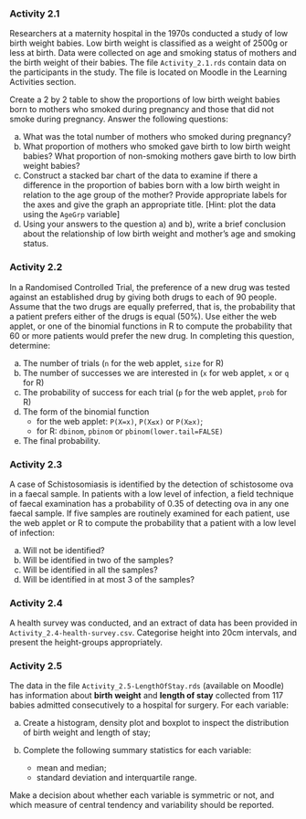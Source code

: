 ### Activity 2.1 {-}
Researchers at a maternity hospital in the 1970s conducted a study of low birth weight babies. Low birth weight is classified as a weight of 2500g or less at birth. Data were collected on age and smoking status of mothers and the birth weight of their babies. The file `Activity_2.1.rds` contain data on the participants in the study. The file is located on Moodle in the Learning Activities section.

Create a 2 by 2 table to show the proportions of low birth weight babies born to mothers who smoked during pregnancy and those that did not smoke during pregnancy. Answer the following questions:

a) What was the total number of mothers who smoked during pregnancy?
b) What proportion of mothers who smoked gave birth to low birth weight babies? What proportion of non-smoking mothers gave birth to low birth weight babies?
c) Construct a stacked bar chart of the data to examine if there a difference in the proportion of babies born with a low birth weight in relation to the age group of the mother? Provide appropriate labels for the axes and give the graph an appropriate title. [Hint: plot the data using the `AgeGrp` variable]
d) Using your answers to the question a) and b), write a brief conclusion about the relationship of low birth weight and mother’s age and smoking status.

### Activity 2.2 {-}

In a Randomised Controlled Trial, the preference of a new drug was tested against an established drug by giving both drugs to each of 90 people. Assume that the two drugs are equally preferred, that is, the probability that a patient prefers either of the drugs is equal (50%). Use either the web applet, or one of the binomial functions in R to compute the probability that 60 or more patients would prefer the new drug. In completing this question, determine:

a)	The number of trials (`n` for the web applet, `size` for R)
b)	The number of successes we are interested in (`x` for web applet, `x` or `q` for R)
c)	The probability of success for each trial (`p` for the web applet, `prob` for R)
d)	The form of the binomial function
    - for the web applet: `P(X=x)`, `P(X≤x)` or `P(X≥x)`;
    - for R: `dbinom`, `pbinom` or `pbinom(lower.tail=FALSE)`
e)	The final probability.

### Activity 2.3 {-}

A case of Schistosomiasis is identified by the detection of schistosome ova in a faecal sample. In patients with a low level of infection, a field technique of faecal examination has a probability of 0.35 of detecting ova in any one faecal sample. If five samples are routinely examined for each patient, use the web applet or R to compute the probability that a patient with a low level of infection:

a)	Will not be identified?
b)	Will be identified in two of the samples?
c)	Will be identified in all the samples?
d)	Will be identified in at most 3 of the samples?

### Activity 2.4 {-}

A health survey was conducted, and an extract of data has been provided in `Activity_2.4-health-survey.csv`. Categorise height into 20cm intervals, and present the height-groups appropriately.

### Activity 2.5 {-}

The data in the file `Activity_2.5-LengthOfStay.rds` (available on Moodle) has information about **birth weight** and **length of stay** collected from 117 babies admitted consecutively to a hospital for surgery. For each variable:

a.  Create a histogram, density plot and boxplot to inspect the distribution of birth weight and length of stay;

b.  Complete the following summary statistics for each variable:
    - mean and median;
    - standard deviation and interquartile range.

Make a decision about whether each variable is symmetric or not, and which measure of central tendency and variability should be reported.


